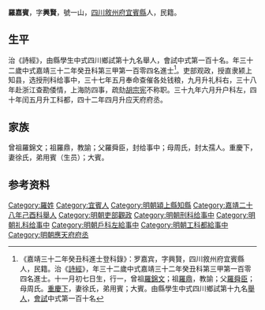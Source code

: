 {{明清人物信息框
| 姓名 = 羅嘉賓
| 原名 =
| 圖片名稱= 
| 圖片大小 =
| 圖片說明 = 
| 最高職務 =应天府府丞
| 國家 = 大明 
| 爵位 =
| 籍貫 = [[四川|四川]][[敘州府|敘州府]][[宜賓縣|宜賓縣]]
| 族裔 = 
| 字號 = 
| 諡號 =
| 出生日期 = 辛巳十一月初七日
| 出生地點 = 
| 逝世日期 = 卒年不詳 
| 逝世地點 =
| 墓葬 =
| 配偶 = 娶徐氏，封孺人
| 親屬 = （子）希颜、希曾、希思、希孟
| 出身 =
* 嘉靖二十八年己酉科舉人
* 嘉靖三十二年癸丑科同進士出身
| 經歷 =
| 著作 = 
}}
'''羅嘉賓'''{{BD|1522年||？年||}}，字'''興賢'''，號一山，[[四川|四川]][[敘州府|敘州府]][[宜賓縣|宜賓縣]]人，民籍。

==生平== 
治《詩經》，由縣學生中式四川鄉試第十九名舉人，會試中式第一百十名。年三十二歲中式嘉靖三十二年癸丑科第三甲第一百零四名進士<ref>《嘉靖三十二年癸丑科進士登科錄》：罗嘉宾，字興賢，四川敘州府宜賓縣人，民籍。治《[[詩經|詩經]]》，年三十二歲中式嘉靖三十二年癸丑科第三甲第一百零四名進士。十一月初七日生，行一，曾祖[[羅錦文|羅錦文]]；祖[[羅鼎|羅鼎]]，教諭；父[[羅舜臣|羅舜臣]]；母周氏。[[重慶下|重慶下]]，妻徐氏，弟用賓；大賓。由縣學生中式四川鄉試第十九名[[舉人|舉人]]，[[會試|會試]]中式第一百十名</ref>。吏部观政，授直隶颍上知县，选授刑科给事中，三十七年五月奉命查催各处钱粮，九月升礼科右，三十八年赴浙江查勘倭情，上海防四事，疏劾[[胡宗宪|胡宗宪]]不称职。三十九年六月升户科左，四十年闰五月升工科都，四十二年四月升应天府府丞。

==家族== 
曾祖羅錦文；祖羅鼎，教諭；父羅舜臣，封给事中；母周氏，封太孺人。重慶下，妻徐氏，弟用賓（生员）；大賓。

== 参考资料 ==
{{reflist}}

{{start box}}
{{s-off}}
{{s-before|[[包澤_(嘉靖舉人)|包澤]]}}
{{s-title|明朝潁上縣知縣|1553年－1556年}}
{{s-after|[[張鳴瑞|張鳴瑞]]}}
{{end box}}

{{嘉靖三十二年癸丑科殿试金榜}}

{{Authority control}}
{{DEFAULTSORT:}}
[[Category:羅姓|Category:羅姓]]
[[Category:宜賓人|Category:宜賓人]]
[[Category:明朝潁上縣知縣|Category:明朝潁上縣知縣]]
[[Category:嘉靖二十八年己酉科舉人|Category:嘉靖二十八年己酉科舉人]]
[[Category:明朝吏部觀政|Category:明朝吏部觀政]]
[[Category:明朝刑科给事中|Category:明朝刑科给事中]]
[[Category:明朝礼科给事中|Category:明朝礼科给事中]]
[[Category:明朝戶科左給事中|Category:明朝戶科左給事中]]
[[Category:明朝工科都給事中|Category:明朝工科都給事中]]
[[Category:明朝應天府府丞|Category:明朝應天府府丞]]


{{明朝人物小作品}}